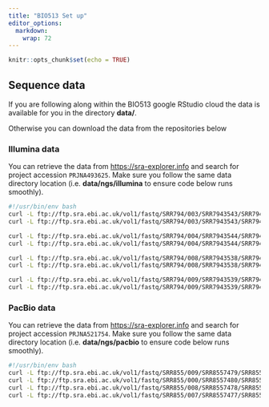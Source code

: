 ```yaml
---
title: "BIO513 Set up"
editor_options: 
  markdown: 
    wrap: 72
---
```


```r
knitr::opts_chunk$set(echo = TRUE)
```

## Sequence data

If you are following along within the BIO513 google RStudio cloud the data is available for you in the directory **data/**.

Otherwise you can download the data from the repositories below

### Illumina data

You can retrieve the data from  <https://sra-explorer.info> and search for project accession `PRJNA493625`. Make sure you follow the same data directory location (i.e. **data/ngs/illumina** to ensure code below runs smoothly).

``` bash
#!/usr/bin/env bash
curl -L ftp://ftp.sra.ebi.ac.uk/vol1/fastq/SRR794/003/SRR7943543/SRR7943543_1.fastq.gz -o SRR7943543_16S_V4_of_human_feces_PBS39_1.fastq.gz
curl -L ftp://ftp.sra.ebi.ac.uk/vol1/fastq/SRR794/003/SRR7943543/SRR7943543_2.fastq.gz -o SRR7943543_16S_V4_of_human_feces_PBS39_2.fastq.gz

curl -L ftp://ftp.sra.ebi.ac.uk/vol1/fastq/SRR794/004/SRR7943544/SRR7943544_1.fastq.gz -o SRR7943544_16S_V4_of_human_feces_PBS63_1.fastq.gz
curl -L ftp://ftp.sra.ebi.ac.uk/vol1/fastq/SRR794/004/SRR7943544/SRR7943544_2.fastq.gz -o SRR7943544_16S_V4_of_human_feces_PBS63_2.fastq.gz

curl -L ftp://ftp.sra.ebi.ac.uk/vol1/fastq/SRR794/008/SRR7943538/SRR7943538_1.fastq.gz -o SRR7943538_16S_V4_of_human_feces_PBS49_1.fastq.gz
curl -L ftp://ftp.sra.ebi.ac.uk/vol1/fastq/SRR794/008/SRR7943538/SRR7943538_2.fastq.gz -o SRR7943538_16S_V4_of_human_feces_PBS49_2.fastq.gz

curl -L ftp://ftp.sra.ebi.ac.uk/vol1/fastq/SRR794/009/SRR7943539/SRR7943539_1.fastq.gz -o SRR7943539_16S_V4_of_human_feces_PBS43_1.fastq.gz
curl -L ftp://ftp.sra.ebi.ac.uk/vol1/fastq/SRR794/009/SRR7943539/SRR7943539_2.fastq.gz -o SRR7943539_16S_V4_of_human_feces_PBS43_2.fastq.gz
```

### PacBio data

You can retrieve the data from  <https://sra-explorer.info> and search for project accession `PRJNA521754`. Make sure you follow the same data directory location (i.e. **data/ngs/pacbio** to ensure code below runs smoothly).

``` bash
#!/usr/bin/env bash
curl -L ftp://ftp.sra.ebi.ac.uk/vol1/fastq/SRR855/009/SRR8557479/SRR8557479_subreads.fastq.gz -o SRR8557479_Full-length_16S_amplicon_sequencing_human_feces_subreads.fastq.gz
curl -L ftp://ftp.sra.ebi.ac.uk/vol1/fastq/SRR855/000/SRR8557480/SRR8557480_subreads.fastq.gz -o SRR8557480_Full-length_16S_amplicon_sequencing_human_feces_subreads.fastq.gz
curl -L ftp://ftp.sra.ebi.ac.uk/vol1/fastq/SRR855/008/SRR8557478/SRR8557478_subreads.fastq.gz -o SRR8557478_Full-length_16S_amplicon_sequencing_human_feces_subreads.fastq.gz
curl -L ftp://ftp.sra.ebi.ac.uk/vol1/fastq/SRR855/007/SRR8557477/SRR8557477_subreads.fastq.gz -o SRR8557477_Full-length_16S_amplicon_sequencing_human_feces_subreads.fastq.gz
```